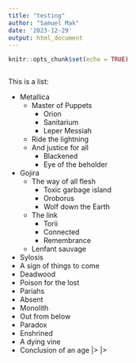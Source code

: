 ```yaml
---
title: "testing"
author: "Samuel Mak"
date: '2023-12-29'
output: html_document
---
```


```r
knitr::opts_chunk$set(echo = TRUE)
```

```r

```

  
This is a list:

- Metallica
  - Master of Puppets
    - Orion
    - Sanitarium 
    - Leper Messiah
  - Ride the lightning 
  - And justice for all 
    - Blackened
    - Eye of the beholder
- Gojira
  - The way of all flesh
    - Toxic garbage island 
    - Oroborus
    - Wolf down the Earth
  - The link 
    - Torii 
    - Connected
    - Remembrance
  - Lenfant sauvage
- Sylosis
 - A sign of things to come 
  - Deadwood
  - Poison for the lost
  - Pariahs 
  - Absent 
 - Monolith 
  - Out from below 
  - Paradox 
  - Enshrined 
  - A dying vine 
 - Conclusion of an age |> |> 
  
  